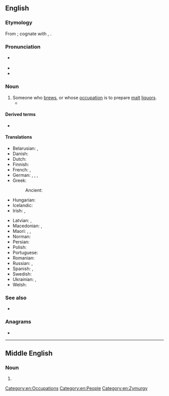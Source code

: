 {{also|Brewer}}
==English==
{{wikipedia|Brewing}}

===Etymology===
From {{inh|en|enm|brewere}}; cognate with {{cog|nl|brouwer}}, {{cog|sv|bryggare}}.

===Pronunciation===
* {{a|UK}} {{IPA|en|/ˈbɹuː.ə(ɹ)/}}
* {{audio|en|LL-Q1860 (eng)-Vealhurl-brewer.wav|Audio (UK)}}
* {{rhymes|en|uːə(ɹ)|s=2}}

===Noun===
{{en-noun}}

# Someone who [[brew]]s, or whose [[occupation]] is to prepare [[malt]] [[liquor]]s.
#* {{quote-book|en|year=2006|author=[[w:Edwin Black|Edwin Black]]
|title=Internal Combustion
|chapter=2|url=http://openlibrary.org/works/OL4103950W
|passage=But through the oligopoly, charcoal fuel proliferated throughout London's trades and industries.&nbsp; By the 1200s, '''brewers''' and bakers, tilemakers, glassblowers, pottery producers, and a range of other craftsmen all became hour-to-hour consumers of charcoal.}}

====Derived terms====
* {{l|en|brewer's droop}}

====Translations====
{{trans-top|someone who brews}}
* Belarusian: {{t|be|півава́р|m}}, {{t|be|півава́рка|f}}
* Danish: {{t+|da|brygger|c}}
* Dutch: {{t+|nl|brouwer|m}}
* Finnish: {{t+|fi|oluenpanija}}
* French: {{t+|fr|brasseur|m}}, {{t+|fr|brasseuse|f}}
* German: {{t+|de|Brauer|m}}, {{t+|de|Brauerin|f}}, {{t+|de|Bierbrauer|m|lit=beer brewer}}, {{t+|de|Bierbrauerin|f|lit=beer brewer}}
* Greek:
*: Ancient: {{t|grc|ζυτοποιός|m}}
* Hungarian: {{t+|hu|sörfőző|lit=beer brewer}}
* Icelandic: {{t|is|bruggari|m}}
* Irish: {{t|ga|bríbhéir|m}}, {{t|ga|grúdaire|m}}
{{trans-mid}}
* Latvian: {{t|lv|aldaris|m}}, {{t|lv|aldare|f}}
* Macedonian: {{t|mk|пи́вар|m}}, {{t|mk|пи́варка|f}}
* Maori: {{t|mi|kaikōpiro}}, {{t|mi|kaikōpiro waipiro}}, {{t|mi|kaitoroī }}
* Norman: {{t|nrf|bracheux|m}} {{qualifier|Jersey}}
* Persian: {{t|fa|بوزاگر|tr=buzâgar|sc=fa-Arab}}
* Polish: {{t+|pl|piwowar|m}}
* Portuguese: {{t|pt|cervejeiro|m}}
* Romanian: {{t+|ro|berar|m}}
* Russian: {{t+|ru|пивова́р|m}}, {{t+|ru|пивова́рка|f}}
* Spanish: {{t+|es|cervecero|m}},
* Swedish: {{t+|sv|bryggare|c}}
* Ukrainian: {{t+|uk|пивова́р|m}}, {{t|uk|пивова́рка|f}}
* Welsh: {{t|cy|bragwr|m}}
{{trans-bottom}}

===See also===
* {{l|en|homebrewed}}

===Anagrams===
* {{anagrams|en|a=beerrw|Werber|rebrew}}

[[Category:en:Occupations]]
[[Category:en:People]]
[[Category:en:Zymurgy]]

----

==Middle English==

===Noun===
{{head|enm|noun}}

# {{alternative form of|enm|brewere}}